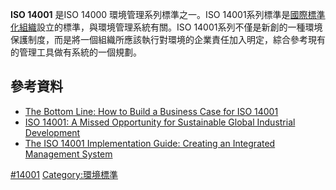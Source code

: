 {{expand|time=2015-05-14T07:35:43+00:00}}
{{no footnotes|time=2015-05-14T07:35:43+00:00}}
'''ISO 14001''' 是ISO 14000 環境管理系列標準之一。ISO 14001系列標準是[[國際標準化組織|國際標準化組織]]設立的標準，與環境管理系統有關。ISO 14001系列不僅是新創的一種環境保護制度，而是將一個組織所應該執行對環境的企業責任加入明定，綜合參考現有的管理工具做有系統的一個規劃。

==參考資料==
*[https://books.google.com.tw/books?id=cL9UI84CWqoC&printsec=frontcover&dq=ISO+14001&hl=zh-TW&sa=X&ei=R9wxVbW3OaXQmwXn3IGwCA&ved=0CEQQ6AEwAg#v=onepage&q=ISO%2014001&f=false The Bottom Line: How to Build a Business Case for ISO 14001]{{Wayback|url=https://books.google.com.tw/books?id=cL9UI84CWqoC&printsec=frontcover&dq=ISO+14001&hl=zh-TW&sa=X&ei=R9wxVbW3OaXQmwXn3IGwCA&ved=0CEQQ6AEwAg#v=onepage&q=ISO%2014001&f=false |date=20150418082007 }}
*[https://books.google.com.tw/books?id=qsH9AQAAQBAJ&pg=PA22&dq=ISO+14001&hl=zh-TW&sa=X&ei=R9wxVbW3OaXQmwXn3IGwCA&ved=0CEsQ6AEwAw#v=onepage&q=ISO%2014001&f=false ISO 14001: A Missed Opportunity for Sustainable Global Industrial Development]{{Wayback|url=https://books.google.com.tw/books?id=qsH9AQAAQBAJ&pg=PA22&dq=ISO+14001&hl=zh-TW&sa=X&ei=R9wxVbW3OaXQmwXn3IGwCA&ved=0CEsQ6AEwAw#v=onepage&q=ISO%2014001&f=false |date=20150418080549 }}
*[https://books.google.com.tw/books?id=PaOq0CqQ_74C&pg=PA34&dq=ISO+14001&hl=zh-TW&sa=X&ei=R9wxVbW3OaXQmwXn3IGwCA&ved=0CGAQ6AEwBg#v=onepage&q=ISO%2014001&f=false The ISO 14001 Implementation Guide: Creating an Integrated Management System]{{Wayback|url=https://books.google.com.tw/books?id=PaOq0CqQ_74C&pg=PA34&dq=ISO+14001&hl=zh-TW&sa=X&ei=R9wxVbW3OaXQmwXn3IGwCA&ved=0CGAQ6AEwBg#v=onepage&q=ISO%2014001&f=false |date=20150418081128 }}

{{ISO}}

[[Category:ISO標準|#14001]]
[[Category:環境標準|Category:環境標準]]